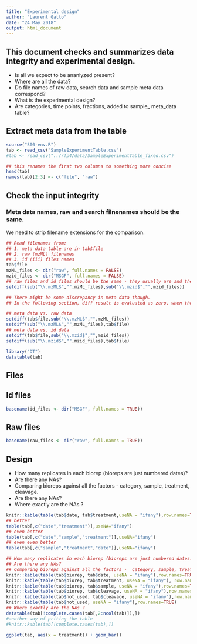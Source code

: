 ```yaml
---
title: "Experimental design"
author: "Laurent Gatto"
date: "24 May 2018"
output: html_document
---
```

## This document checks and summarizes data integrity and experimental design.
- Is all we expect to be ananlyzed present? 
- Where are all the data? 
- Do file names of raw data, search data and sample meta data correspond?
- What is the experimental design? 
- Are categories, time points, fractions, added to sample_ meta_data  table?

## Extract meta data from the table
```r
source("S00-env.R")
tab <- read_csv("SampleExperimentTable.csv")
#tab <- read_csv("../rfp4/data/SampleExperimentTable_fixed.csv")

## this renames the first two columns to something more concise
head(tab)
names(tab)[2:3] <- c("file", "raw")

```


## Check the input integrity
### Meta data names, raw and search filnenames should be the same. 
We need to strip filename extensions for the comparison.

```r
## Read filenames from:
## 1. meta data table are in tab$file
## 2. raw (mzML) filenames
## 3. id (iii) files names
tab$file
mzML_files <- dir("raw", full.names = FALSE)
mzid_files <- dir("MSGF", full.names = FALSE)
## raw files and id files should be the same - they usually are and the following command should produce zero if they really are the same.
setdiff(sub("\\.mzML$","",mzML_files),sub("\\.mzid$","",mzid_files))

## There might be some discrepancy in meta data though.
## In the following section, diff result is evaluated as zero, when there is no differnece in the file names compared. To print the differences in both sets, we have to run it twice.

## meta data vs. raw data
setdiff(tab$file,sub("\\.mzML$","",mzML_files))
setdiff(sub("\\.mzML$","",mzML_files),tab$file)
## meta data vs. id data
setdiff(tab$file,sub("\\.mzid$","",mzid_files))
setdiff(sub("\\.mzid$","",mzid_files),tab$file)
```

```r
library("DT")
datatable(tab)
```

## Files

## Id files

```r
basename(id_files <- dir("MSGF", full.names = TRUE))
```

## Raw files

```r
basename(raw_files <- dir("raw", full.names = TRUE))
```

## Design
- How many replicates in each biorep (bioreps are just numbered dates)?
- Are there any NAs?
- Comparing bioreps against all the factors -  category, sample, treatment, cleavage.
- Are there any NAs?
- Where exactly are the NAs ?


```r
knitr::kable(table(tab$date, tab$treatment,useNA = "ifany"),row.names=TRUE)
## better
table(tab[,c("date","treatment")],useNA="ifany")
## even better
table(tab[,c("date","sample","treatment")],useNA="ifany")
## even even better
table(tab[,c("sample","treatment","date")],useNA="ifany")
```

```r

## How many replicates in each biorep (bioreps are just numbered dates)?
## Are there any NAs?
## Comparing bioreps against all the factors -  category, sample, treatment, cleavage.
knitr::kable(table(tab$biorep, tab$date, useNA = "ifany"),row.names=TRUE)
knitr::kable(table(tab$biorep, tab$treatment, useNA = "ifany"), row.names=TRUE)
knitr::kable(table(tab$biorep, tab$sample, useNA = "ifany"),row.names=TRUE)
knitr::kable(table(tab$biorep, tab$cleavage, useNA = "ifany"),row.names=TRUE)
knitr::kable(table(tab$not_used, tab$cleavage, useNA = "ifany"),row.names=TRUE)
knitr::kable(table(tab$not_used, useNA = "ifany"),row.names=TRUE)
## Where exactly are the NAs ?
datatable(tab[!complete.cases(tab[,2:ncol(tab)]),])
#another way of priting the table
#knitr::kable(tab[!complete.cases(tab),])

```


```r
ggplot(tab, aes(x = treatment)) + geom_bar()
```

